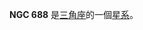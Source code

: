 {{NGCInfoBox|NGCID=NGC 688|發現者=德亞瑞司特|發現日期=1865年9月16日|其他編號=UGC 1302,MCG 6-5-15,MK 1009|曆元=J2000.0|赤經=1時50分44.1秒
|赤緯=35°17'5"|星座=三角座|星體=星系|星等=12.5|表面亮度=13.7|藍等=13.3}}

'''NGC 688''' 是[[三角座|三角座]]的一個[[星系|星系]]。

{{NGCReference|688}}
{{Catalogs|NGC=688}}
